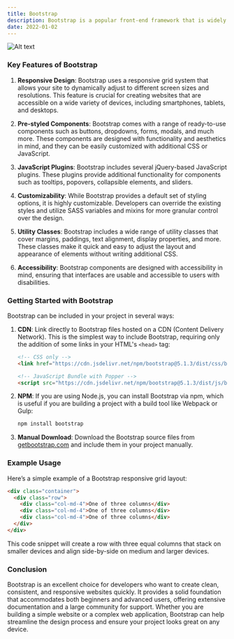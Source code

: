 ```yaml
---
title: Bootstrap
description: Bootstrap is a popular front-end framework that is widely used in web development to create responsive and mobile-first websites. It offers a collection of HTML, CSS, and JavaScript components that streamline the process of designing and building web interfaces. Bootstrap provides a convenient way to implement a consistent design with pre-built components, which can significantly reduce development time and ensure cross-browser compatibility.
date: 2022-01-02
---
```



![Alt text](https://getbootstrap.com/docs/5.3/assets/brand/bootstrap-social.png "title")

### Key Features of Bootstrap

1. **Responsive Design**: Bootstrap uses a responsive grid system that allows your site to dynamically adjust to different screen sizes and resolutions. This feature is crucial for creating websites that are accessible on a wide variety of devices, including smartphones, tablets, and desktops.

2. **Pre-styled Components**: Bootstrap comes with a range of ready-to-use components such as buttons, dropdowns, forms, modals, and much more. These components are designed with functionality and aesthetics in mind, and they can be easily customized with additional CSS or JavaScript.

3. **JavaScript Plugins**: Bootstrap includes several jQuery-based JavaScript plugins. These plugins provide additional functionality for components such as tooltips, popovers, collapsible elements, and sliders.

4. **Customizability**: While Bootstrap provides a default set of styling options, it is highly customizable. Developers can override the existing styles and utilize SASS variables and mixins for more granular control over the design.

5. **Utility Classes**: Bootstrap includes a wide range of utility classes that cover margins, paddings, text alignment, display properties, and more. These classes make it quick and easy to adjust the layout and appearance of elements without writing additional CSS.

6. **Accessibility**: Bootstrap components are designed with accessibility in mind, ensuring that interfaces are usable and accessible to users with disabilities.

### Getting Started with Bootstrap

Bootstrap can be included in your project in several ways:

1. **CDN**: Link directly to Bootstrap files hosted on a CDN (Content Delivery Network). This is the simplest way to include Bootstrap, requiring only the addition of some links in your HTML's `<head>` tag:

    ```html
    <!-- CSS only -->
    <link href="https://cdn.jsdelivr.net/npm/bootstrap@5.1.3/dist/css/bootstrap.min.css" rel="stylesheet">

    <!-- JavaScript Bundle with Popper -->
    <script src="https://cdn.jsdelivr.net/npm/bootstrap@5.1.3/dist/js/bootstrap.bundle.min.js"></script>
    ```

2. **NPM**: If you are using Node.js, you can install Bootstrap via npm, which is useful if you are building a project with a build tool like Webpack or Gulp:

    ```bash
    npm install bootstrap
    ```

3. **Manual Download**: Download the Bootstrap source files from [getbootstrap.com](https://getbootstrap.com/) and include them in your project manually.

### Example Usage

Here’s a simple example of a Bootstrap responsive grid layout:

```html
<div class="container">
  <div class="row">
    <div class="col-md-4">One of three columns</div>
    <div class="col-md-4">One of three columns</div>
    <div class="col-md-4">One of three columns</div>
  </div>
</div>
```

This code snippet will create a row with three equal columns that stack on smaller devices and align side-by-side on medium and larger devices.

### Conclusion

Bootstrap is an excellent choice for developers who want to create clean, consistent, and responsive websites quickly. It provides a solid foundation that accommodates both beginners and advanced users, offering extensive documentation and a large community for support. Whether you are building a simple website or a complex web application, Bootstrap can help streamline the design process and ensure your project looks great on any device.